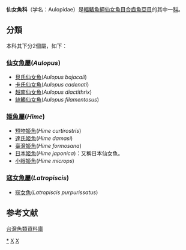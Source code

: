 {{Automatic taxobox
| taxon = Aulopidae
| image = Aulopus purpurissatus.jpg
| image_caption = ''Aulopus purpurissatus''
| authority = Bonaparte, 1831
| subdivision_ranks = [[屬|屬]]
| subdivision = *見內文
}}

'''仙女魚科'''（学名：Aulopidae）是[[輻鰭魚綱|輻鰭魚綱]][[仙女魚目|仙女魚目]][[合齒魚亞目|合齒魚亞目]]的其中一[[科|科]]。

==分類==
本科其下分2個屬，如下：
===[[仙女魚屬|仙女魚屬]](''Aulopus'')===
*[[貝氏仙女魚|貝氏仙女魚]](''Aulopus bajacali'')
*[[卡氏仙女魚|卡氏仙女魚]](''Aulopus cadenati'')
*[[越南仙女魚|越南仙女魚]](''Aulopus diactithrix'')
*[[絲鰭仙女魚|絲鰭仙女魚]](''Aulopus filamentosus'')

===[[姬魚屬|姬魚屬]](''Hime'')===
*[[短吻姬魚|短吻姬魚]](''Hime curtirostris'')
*[[達氏姬魚|達氏姬魚]](''Hime damasi'')
*[[臺灣姬魚|臺灣姬魚]](''Hime formosana'')
*[[日本姬魚|日本姬魚]](''Hime japonica'')：又稱日本仙女魚。
*[[小眼姬魚|小眼姬魚]](''Hime microps'')

===[[寇女魚屬|寇女魚屬]](''Latropiscis'')===
*[[寇女魚|寇女魚]](''Latropiscis purpurissatus'')

==参考文献==
[http://fishdb.sinica.edu.tw/ 台灣魚類資料庫]{{Wayback|url=http://fishdb.sinica.edu.tw/ |date=20160304193340 }}
{{Taxonbar|from=Q1426753}}

[[Category:仙女魚科|*]]
[[Category:仙女魚目|X]]
[[Category:1831年描述的分类群|X]]